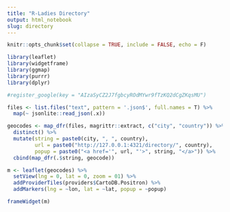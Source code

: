 ```yaml
---
title: "R-Ladies Directory"
output: html_notebook
slug: directory
---
```



```r
knitr::opts_chunk$set(collapse = TRUE, include = FALSE, echo = F)

library(leaflet)
library(widgetframe)
library(ggmap)
library(purrr)
library(dplyr)

#register_google(key = "AIzaSyCZ2J7fgbcyROdMYwr9fTzKQ2dCgZKqsMU")

files <- list.files("text", pattern = '.json$', full.names = T) %>% 
  map(~ jsonlite::read_json(.x))

geocodes <- map_dfr(files, magrittr::extract, c("city", "country")) %>% 
  distinct() %>% 
  mutate(string = paste0(city, ", ", country),
         url = paste0("http://127.0.0.1:4321/directory/", country),
         popup = paste0("<a href='", url, "'>", string, "</a>")) %>% 
  cbind(map_dfr(.$string, geocode))

m <- leaflet(geocodes) %>%
  setView(lng = 0, lat = 0, zoom = 01) %>% 
  addProviderTiles(providers$CartoDB.Positron) %>% 
  addMarkers(lng = ~lon, lat = ~lat, popup = ~popup)
```

```r
frameWidget(m)
```
